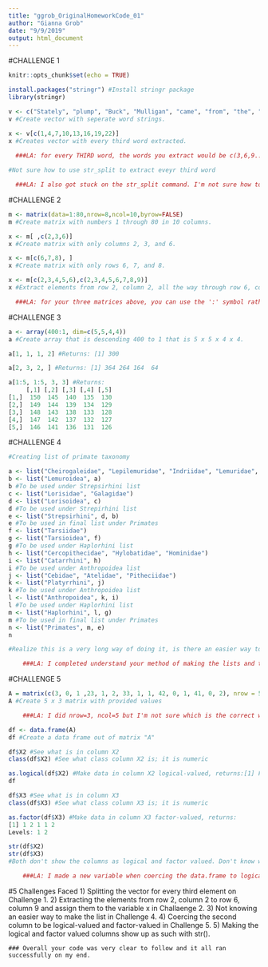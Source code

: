```yaml
---
title: "ggrob_OriginalHomeworkCode_01"
author: "Gianna Grob"
date: "9/9/2019"
output: html_document
---
```


#CHALLENGE 1

```r
knitr::opts_chunk$set(echo = TRUE)

install.packages("stringr") #Install stringr package
library(stringr)

v <- c("Stately", "plump", "Buck", "Mulligan", "came", "from", "the", "stairhead,", "bearing", "a", "bowl", "of", "lather", "on", "which", "a", "mirror", "and", "a", "razor", "lay", "crossed.")     
v #Create vector with seperate word strings.

x <- v[c(1,4,7,10,13,16,19,22)]
x #Creates vector with every third word extracted.
  
  ###LA: for every THIRD word, the words you extract would be c(3,6,9...etc). They way you have it now is the 1st and every 4th word. 

#Not sure how to use str_split to extract eveyr third word

  ###LA: I also got stuck on the str_split command. I'm not sure how to properly use it.
```


#CHALLENGE 2
```r
m <- matrix(data=1:80,nrow=8,ncol=10,byrow=FALSE)
m #Create matrix with numbers 1 through 80 in 10 columns.

x <- m[ ,c(2,3,6)]
x #Create matrix with only columns 2, 3, and 6.

x <- m[c(6,7,8), ]
x #Create matrix with only rows 6, 7, and 8.

x <- m[c(2,3,4,5,6),c(2,3,4,5,6,7,8,9)]
x #Extract elements from row 2, column 2, all the way through row 6, column 9.

  ###LA: for your three matrices above, you can use the ':' symbol rather than typing out all of the rows and columns you want. This makes your life a bit easier (ex: x<- m[6:8,])
```

#CHALLENGE 3
```r
a <- array(400:1, dim=c(5,5,4,4))
a #Create array that is descending 400 to 1 that is 5 x 5 x 4 x 4.

a[1, 1, 1, 2] #Returns: [1] 300

a[2, 3, 2, ] #Returns: [1] 364 264 164  64

a[1:5, 1:5, 3, 3] #Returns:     
     [,1] [,2] [,3] [,4] [,5]
[1,]  150  145  140  135  130
[2,]  149  144  139  134  129
[3,]  148  143  138  133  128
[4,]  147  142  137  132  127
[5,]  146  141  136  131  126

```

#CHALLENGE 4
```r
#Creating list of primate taxonomy 

a <- list("Cheirogaleidae", "Lepilemuridae", "Indriidae", "Lemuridae", "Daubentoniidae")
b <- list("Lemuroidea", a)
b #To be used under Strepsirhini list
c <- list("Lorisidae", "Galagidae")
d <- list("Lorisoidea", c)
d #To be used under Strepirhini list 
e <- list("Strepsirhini", d, b)
e #To be used in final list under Primates
f <- list("Tarsiidae")
g <- list("Tarsioidea", f)
g #To be used under Haplorhini list
h <- list("Cercopithecidae", "Hylobatidae", "Hominidae")
i <- list("Catarrhini", h)
i #To be used under Anthropoidea list
j <- list("Cebidae", "Atelidae", "Pitheciidae")
k <- list("Platyrrhini", j)
k #To be used under Anthropoidea list
l <- list("Anthropoidea", k, i)
l #To be used under Haplorhini list
m <- list("Haplorhini", l, g)
m #To be used in final list under Primates
n <- list("Primates", m, e)
n

#Realize this is a very long way of doing it, is there an easier way to shorten it?

    ###LA: I completed understand your method of making the lists and this actually helps me better understand the challenge overall (i.e. using lists as elements in other lists); however, I also don't know a way to shorten/condense the code without losing the right layout of the taxonomy
```

#CHALLENGE 5
```r
A = matrix(c(3, 0, 1 ,23, 1, 2, 33, 1, 1, 42, 0, 1, 41, 0, 2), nrow = 5, ncol = 3, byrow = TRUE)
A #Create 5 x 3 matrix with provided values

    ###LA: I did nrow=3, ncol=5 but I'm not sure which is the correct way to set it up

df <- data.frame(A) 
df #Create a data frame out of matrix "A"

df$X2 #See what is in column X2
class(df$X2) #See what class column X2 is; it is numeric 

as.logical(df$X2) #Make data in column X2 logical-valued, returns:[1] FALSE  TRUE  TRUE FALSE FALSE
df

df$X3 #See what is in column X3
class(df$X3) #See what class column X3 is; it is numeric 

as.factor(df$X3) #Make data in column X3 factor-valued, returns: 
[1] 1 2 1 1 2
Levels: 1 2

str(df$X2) 
str(df$X3)
#Both don't show the columns as logical and factor valued. Don't know why.

    ###LA: I made a new variable when coercing the data.frame to logical/factor-valued. From there, you can use the str command with your new variable and it should tell you its now logical/factor valued (ex: x<- as.logical(df$X2).....str(x)= logical-valued)
```

#5 Challenges Faced
1) Splitting the vector for every third element on Challenge 1.
2) Extracting the elements from row 2, column 2 to row 6, column 9 and assign them to the variable x in Challaenge 2.
3) Not knowing an easier way to make the list in Challenge 4.
4) Coercing the second column to be logical-valued and factor-valued in Challenge 5.
5) Making the logical and factor valued columns show up as such with str(). 

    ### Overall your code was very clear to follow and it all ran successfully on my end. 
